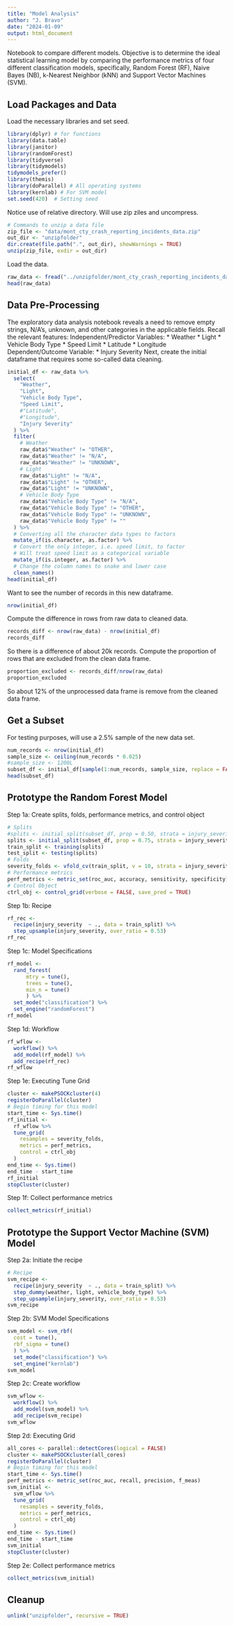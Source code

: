 ```yaml
---
title: "Model Analysis"
author: "J. Bravo"
date: "2024-01-09"
output: html_document
---
```

Notebook to compare different models. Objective is to determine the ideal statistical learning model by comparing the performance metrics of four different classification models, specifically, Random Forest (RF), Naive Bayes (NB), k-Nearest Neighbor (kNN) and Support Vector Machines (SVM).

## Load Packages and Data
Load the necessary libraries and set seed.
```r
library(dplyr) # for functions
library(data.table)
library(janitor)
library(randomForest)
library(tidyverse)
library(tidymodels)
tidymodels_prefer()
library(themis)
library(doParallel) # All operating systems
library(kernlab) # For SVM model
set.seed(420)  # Setting seed
```
Notice use of relative directory. Will use zip ziles and uncompress.
```r
# Commands to unzip a data file
zip_file <- "data/mont_cty_crash_reporting_incidents_data.zip"
out_dir <- "unzipfolder"
dir.create(file.path(".", out_dir), showWarnings = TRUE)
unzip(zip_file, exdir = out_dir)
```
Load the data.
```r
raw_data <- fread("../unzipfolder/mont_cty_crash_reporting_incidents_data.csv")
head(raw_data)
```
## Data Pre-Processing
The exploratory data analysis notebook reveals a need to remove empty strings, N/A's, unknown, and other categories in the applicable fields.
Recall the relevant features:
  Independent/Predictor Variables:
  * Weather
  * Light
  * Vehicle Body Type
  * Speed Limit
  * Latitude
  * Longitude
  Dependent/Outcome Variable:
  * Injury Severity
Next, create the initial dataframe that requires some so-called data cleaning.
```r
initial_df <- raw_data %>%
  select(
    "Weather",
    "Light",
    "Vehicle Body Type",
    "Speed Limit",
    #"Latitude",
    #"Longitude",
    "Injury Severity"
  ) %>%
  filter(
    # Weather
    raw_data$"Weather" != "OTHER",
    raw_data$"Weather" != "N/A",
    raw_data$"Weather" != "UNKNOWN",
    # Light
    raw_data$"Light" != "N/A",
    raw_data$"Light" != "OTHER",
    raw_data$"Light" != "UNKNOWN",
    # Vehicle Body Type
    raw_data$"Vehicle Body Type" != "N/A",
    raw_data$"Vehicle Body Type" != "OTHER",
    raw_data$"Vehicle Body Type" != "UNKNOWN",
    raw_data$"Vehicle Body Type" != ""
  ) %>%
  # Converting all the character data types to factors
  mutate_if(is.character, as.factor) %>%
  # Convert the only integer, i.e. speed limit, to factor
  # Will treat speed limit as a categorical variable
  mutate_if(is.integer, as.factor) %>%
  # Change the column names to snake and lower case
  clean_names()
head(initial_df)
```
Want to see the number of records in this new dataframe.
```r
nrow(initial_df)
```
Compute the difference in rows from raw data to cleaned data.
```r
records_diff <- nrow(raw_data) - nrow(initial_df)
records_diff
```
So there is a difference of about 20k records.
Compute the proportion of rows that are excluded from the clean data frame.
```r
proportion_excluded <- records_diff/nrow(raw_data)
proportion_excluded
```
So about 12% of the unprocessed data frame is remove from the cleaned data frame.

## Get a Subset
For testing purposes, will use a 2.5% sample of the new data set.
```r
num_records <- nrow(initial_df)
sample_size <- ceiling(num_records * 0.025)
#sample_size <- 1200L
subset_df <- initial_df[sample(1:num_records, sample_size, replace = FALSE),]
head(subset_df)
```

## Prototype the Random Forest Model
Step 1a: Create splits, folds, performance metrics, and control object
```r
# Splits
#splits <- initial_split(subset_df, prop = 0.50, strata = injury_severity)
splits <- initial_split(subset_df, prop = 0.75, strata = injury_severity)
train_split <- training(splits)
test_split <- testing(splits)
# Folds
severity_folds <- vfold_cv(train_split, v = 10, strata = injury_severity)
# Performance metrics
perf_metrics <- metric_set(roc_auc, accuracy, sensitivity, specificity)
# Control Object
ctrl_obj <- control_grid(verbose = FALSE, save_pred = TRUE)
```
Step 1b: Recipe
```r
rf_rec <-
  recipe(injury_severity  ~ ., data = train_split) %>%
  step_upsample(injury_severity, over_ratio = 0.53)
rf_rec
```
Step 1c: Model Specifications
```r
rf_model <-
  rand_forest(
      mtry = tune(),
      trees = tune(),
      min_n = tune()
      ) %>%
  set_mode("classification") %>%
  set_engine("randomForest")
rf_model
```
Step 1d: Workflow
```r
rf_wflow <-
  workflow() %>%
  add_model(rf_model) %>%
  add_recipe(rf_rec)
rf_wflow
```
Step 1e: Executing Tune Grid
```r
cluster <- makePSOCKcluster(4)
registerDoParallel(cluster)
# Begin timing for this model
start_time <- Sys.time()
rf_initial <-
  rf_wflow %>%
  tune_grid(
    resamples = severity_folds,
    metrics = perf_metrics,
    control = ctrl_obj
  )
end_time <- Sys.time()
end_time - start_time
rf_initial
stopCluster(cluster)
```
Step 1f: Collect performance metrics
```r
collect_metrics(rf_initial)
```
## Prototype the Support Vector Machine (SVM) Model
Step 2a: Initiate the recipe
```r
# Recipe
svm_recipe <-
  recipe(injury_severity  ~ ., data = train_split) %>%
  step_dummy(weather, light, vehicle_body_type) %>%
  step_upsample(injury_severity, over_ratio = 0.53)
svm_recipe
```
Step 2b: SVM Model Specifications
```r
svm_model <- svm_rbf(
  cost = tune(),
  rbf_sigma = tune()
  ) %>%
  set_mode("classification") %>%
  set_engine("kernlab")
svm_model
```
Step 2c: Create workflow
```r
svm_wflow <-
  workflow() %>%
  add_model(svm_model) %>%
  add_recipe(svm_recipe)
svm_wflow
```
Step 2d: Executing Grid
```r
all_cores <- parallel::detectCores(logical = FALSE)
cluster <- makePSOCKcluster(all_cores)
registerDoParallel(cluster)
# Begin timing for this model
start_time <- Sys.time()
perf_metrics <- metric_set(roc_auc, recall, precision, f_meas)
svm_initial <-
  svm_wflow %>% 
  tune_grid(
    resamples = severity_folds,
    metrics = perf_metrics,
    control = ctrl_obj
  )
end_time <- Sys.time()
end_time - start_time
svm_initial
stopCluster(cluster)
```
Step 2e: Collect performance metrics
```r
collect_metrics(svm_initial)
```
## Cleanup
```r
unlink("unzipfolder", recursive = TRUE)
```
